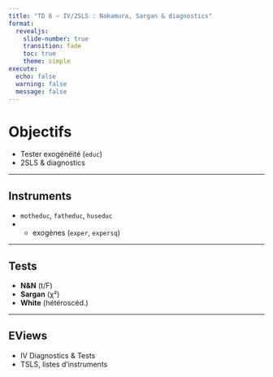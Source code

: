 ```yaml
---
title: "TD 6 — IV/2SLS : Nakamura, Sargan & diagnostics"
format:
  revealjs:
    slide-number: true
    transition: fade
    toc: true
    theme: simple
execute:
  echo: false
  warning: false
  message: false
---
```


# Objectifs
- Tester exogénéité (`educ`)
- 2SLS & diagnostics

---

## Instruments
- `motheduc`, `fatheduc`, `huseduc`
- + exogènes (`exper`, `expersq`)

---

## Tests
- **N&N** (t/F)
- **Sargan** (χ²)
- **White** (hétéroscéd.)

---

## EViews
- IV Diagnostics & Tests
- TSLS, listes d’instruments
